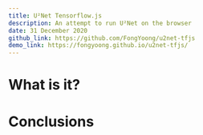 ---
title: U²Net Tensorflow.js
description: An attempt to run U²Net on the browser
date: 31 December 2020
github_link: https://github.com/FongYoong/u2net-tfjs
demo_link: https://fongyoong.github.io/u2net-tfjs/
---

# What is it?

# Conclusions
